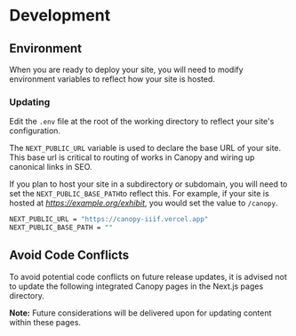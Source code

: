 
# Development

## Environment

When you are ready to deploy your site, you will need to modify environment variables to reflect how your site is hosted.

### Updating

Edit the `.env` file at the root of the working directory to reflect your site's configuration.

The `NEXT_PUBLIC_URL` variable is used to declare the base URL of your site. This base url is critical to routing of works in Canopy and wiring up canonical links in SEO.

If you plan to host your site in a subdirectory or subdomain, you will need to set the `NEXT_PUBLIC_BASE_PATH`to reflect this. For example, if your site is hosted at _https://example.org/exhibit_, you would set the value to `/canopy`.

```sh
NEXT_PUBLIC_URL = "https://canopy-iiif.vercel.app"
NEXT_PUBLIC_BASE_PATH = ""
```

## Avoid Code Conflicts

To avoid potential code conflicts on future release updates, it is advised not to update the following integrated Canopy pages in the Next.js pages directory.

<FileTree>
  <FileTree.Folder name="src" defaultOpen>
    <FileTree.Folder name="pages" defaultOpen>
      <FileTree.Folder name="api" />
      <FileTree.Folder name="works" />
      <FileTree.File name="index.tsx" />
      <FileTree.File name="map.tsx" />
      <FileTree.File name="metadata.tsx" />
      <FileTree.File name="search.tsx" />
    </FileTree.Folder>
  </FileTree.Folder>
</FileTree>

**Note:** Future considerations will be delivered upon for updating content within these pages.
